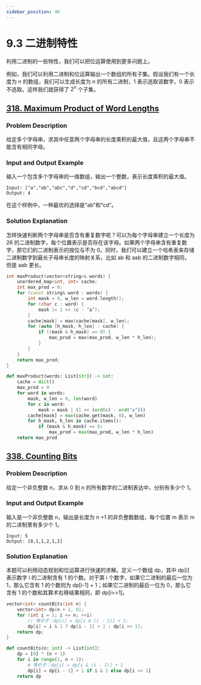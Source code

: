 ```yaml
---
sidebar_position: 46
---
```


# 9.3 二进制特性

利用二进制的一些特性，我们可以把位运算使用到更多问题上。

例如，我们可以利用二进制和位运算输出一个数组的所有子集。假设我们有一个长度为 $n$ 的数组，我们可以生成长度为 $n$ 的所有二进制，1 表示选取该数字，0 表示不选取。这样我们就获得了 $2^n$ 个子集。

## [318. Maximum Product of Word Lengths](https://leetcode.com/problems/maximum-product-of-word-lengths/)

### Problem Description

给定多个字母串，求其中任意两个字母串的长度乘积的最大值，且这两个字母串不能含有相同字母。

### Input and Output Example

输入一个包含多个字母串的一维数组，输出一个整数，表示长度乘积的最大值。

```
Input: ["a","ab","abc","d","cd","bcd","abcd"]
Output: 4
```

在这个样例中，一种最优的选择是“ab”和“cd”。

### Solution Explanation

怎样快速判断两个字母串是否含有重复数字呢？可以为每个字母串建立一个长度为 26 的二进制数字，每个位置表示是否存在该字母。如果两个字母串含有重复数字，那它们的二进制表示的按位与不为 0。同时，我们可以建立一个哈希表来存储二进制数字到最长子母串长度的映射关系，比如 ab 和 aab 的二进制数字相同，但是 aab 更长。

<Tabs>
<TabItem value="cpp" label="C++">

```cpp
int maxProduct(vector<string>& words) {
    unordered_map<int, int> cache;
    int max_prod = 0;
    for (const string& word : words) {
        int mask = 0, w_len = word.length();
        for (char c : word) {
            mask |= 1 << (c - ’a’);
        }
        cache[mask] = max(cache[mask], w_len);
        for (auto [h_mask, h_len] : cache) {
            if ((mask & h_mask) == 0) {
                max_prod = max(max_prod, w_len * h_len);
            }
        }
    }
    return max_prod;
}
```

</TabItem>
<TabItem value="py" label="Python">

```py
def maxProduct(words: List[str]) -> int:
    cache = dict()
    max_prod = 0
    for word in words:
        mask, w_len = 0, len(word)
        for c in word:
            mask = mask | (1 << (ord(c) - ord("a")))
        cache[mask] = max(cache.get(mask, 0), w_len)
        for h_mask, h_len in cache.items():
            if (mask & h_mask) == 0:
                max_prod = max(max_prod, w_len * h_len)
    return max_prod
```

</TabItem>

</Tabs>

## [338. Counting Bits](https://leetcode.com/problems/counting-bits/)

### Problem Description

给定一个非负整数 n，求从 0 到 n 的所有数字的二进制表达中，分别有多少个 1。

### Input and Output Example

输入是一个非负整数 n，输出是长度为 n +1 的非负整数数组，每个位置 m 表示 m 的二进制里有多少个 1。

```
Input: 5
Output: [0,1,1,2,1,2]
```

### Solution Explanation

本题可以利用动态规划和位运算进行快速的求解。定义一个数组 dp，其中 dp[i] 表示数字 i 的二进制含有 1 的个数。对于第 i 个数字，如果它二进制的最后一位为 1，那么它含有 1 的个数则为 dp[i-1] + 1；如果它二进制的最后一位为 0，那么它含有 1 的个数和其算术右移结果相同，即 dp[i>>1]。

<Tabs>
<TabItem value="cpp" label="C++">

```cpp
vector<int> countBits(int n) {
    vector<int> dp(n + 1, 0);
    for (int i = 1; i <= n; ++i)
        // 等价于：dp[i] = dp[i & (i - 1)] + 1;
        dp[i] = i & 1 ? dp[i - 1] + 1 : dp[i >> 1];
    return dp;
}
```

</TabItem>
<TabItem value="py" label="Python">

```py
def countBits(n: int) -> List[int]:
    dp = [0] * (n + 1)
    for i in range(1, n + 1):
        # 等价于：dp[i] = dp[i & (i - 1)] + 1
        dp[i] = dp[i - 1] + 1 if i & 1 else dp[i >> 1]
    return dp
```

</TabItem>

</Tabs>